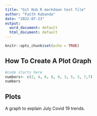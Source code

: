 ```yaml
---
title: "Git Hub R markdown test file"
author: "Faith Kabanda"
date: "2022-07-23"
output:
  word_document: default
  html_document: default
---
```


```r
knitr::opts_chunk$set(echo = TRUE)
```

## How To Create A Plot Graph

```r
#code starts here
numbers<- c(2, 4, 6, 8, 9, 3, 5, 3, 7,7)
numbers

```

## Plots

A graph to explain July Covid 19 trends.



